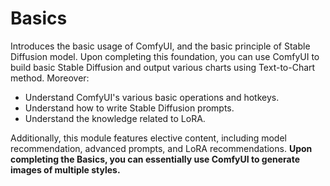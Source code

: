 
# Basics

Introduces the basic usage of ComfyUI, and the basic principle of Stable Diffusion model. Upon completing this foundation, you can use ComfyUI to build basic Stable Diffusion and output various charts using Text-to-Chart method. Moreover: 

* Understand ComfyUI's various basic operations and hotkeys.
* Understand how to write Stable Diffusion prompts.
* Understand the knowledge related to LoRA.

<Cards>
  <Card
    title="Stable Diffusion Basics"
    href="../basics/stable-diffusion-foundation"
  />
  <Card 
    title="ComfyUI Basics①" 
    href="../basics/comfyui-foundation" 
  />
  <Card
    title="ComfyUI Basics②"
    href="../basics/basic-nodes"
  />
  <Card 
    title="SD Prompt Basics" 
    href="../basics/prompt" 
  />
  <Card 
    title="Embedding" 
    href="../basics/embedding" 
  />
  <Card 
    title="LoRA" 
    href="../basics/lora" 
  />
</Cards>

Additionally, this module features elective content, including model recommendation, advanced prompts, and LoRA recommendations. <strong>Upon completing the Basics, you can essentially use ComfyUI to generate images of multiple styles.</strong>

<Cards>
  <Card 
    title="Model Recommend" 
    href="../basics/basic-optional/model-recommendation" 
  />
  <Card 
    title="Advanced Prompt" 
    href="../basics/basic-optional/prompt-advanced" 
  />
  <Card 
    title="LoRA Recommend" 
    href="../basics/basic-optional/LoRA-recommendation" 
  />
</Cards>